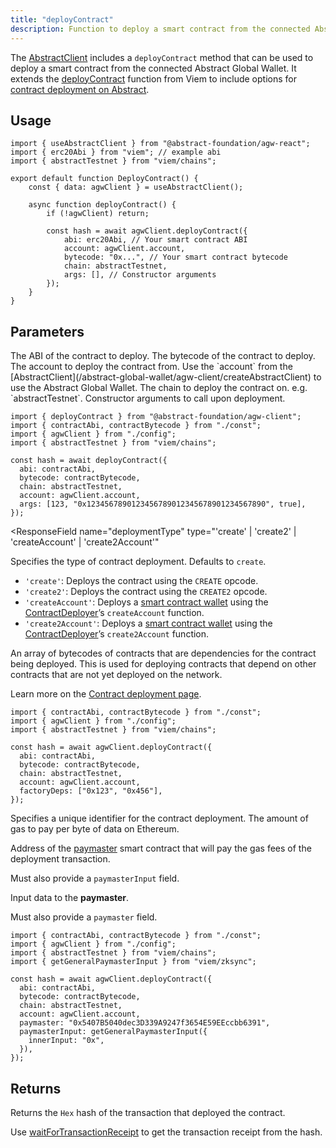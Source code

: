 ```yaml
---
title: "deployContract"
description: Function to deploy a smart contract from the connected Abstract Global Wallet.
---
```


The [AbstractClient](/abstract-global-wallet/agw-client/createAbstractClient)
includes a `deployContract` method that can be used to deploy a smart contract from the connected Abstract Global Wallet.
It extends the [deployContract](https://viem.sh/zksync/actions/deployContract) function from Viem to include options for
[contract deployment on Abstract](/how-abstract-works/evm-differences/contract-deployment).

## Usage

```tsx
import { useAbstractClient } from "@abstract-foundation/agw-react";
import { erc20Abi } from "viem"; // example abi
import { abstractTestnet } from "viem/chains";

export default function DeployContract() {
    const { data: agwClient } = useAbstractClient();

    async function deployContract() {
        if (!agwClient) return;

        const hash = await agwClient.deployContract({
            abi: erc20Abi, // Your smart contract ABI
            account: agwClient.account,
            bytecode: "0x...", // Your smart contract bytecode
            chain: abstractTestnet,
            args: [], // Constructor arguments
        });
    }
}

```

## Parameters

<ResponseField name="abi" type="Abi" required>
  The ABI of the contract to deploy.
</ResponseField>

<ResponseField name="bytecode" type="string" required>
  The bytecode of the contract to deploy.
</ResponseField>

<ResponseField name="account" type="Account" required>
  The account to deploy the contract from. Use the `account` from the
  [AbstractClient](/abstract-global-wallet/agw-client/createAbstractClient) to
  use the Abstract Global Wallet.
</ResponseField>

<ResponseField name="chain" type="Chain" required>
  The chain to deploy the contract on. e.g. `abstractTestnet`.
</ResponseField>

<ResponseField name="args" type="Inferred from ABI">
  Constructor arguments to call upon deployment.

<Expandable title="Example">

```tsx
import { deployContract } from "@abstract-foundation/agw-client";
import { contractAbi, contractBytecode } from "./const";
import { agwClient } from "./config";
import { abstractTestnet } from "viem/chains";

const hash = await deployContract({
  abi: contractAbi,
  bytecode: contractBytecode,
  chain: abstractTestnet,
  account: agwClient.account,
  args: [123, "0x1234567890123456789012345678901234567890", true],
});
```

</Expandable>

</ResponseField>

<ResponseField
  name="deploymentType"
  type="'create' | 'create2' | 'createAccount' | 'create2Account'"
>

Specifies the type of contract deployment. Defaults to `create`.

- `'create'`: Deploys the contract using the `CREATE` opcode.
- `'create2'`: Deploys the contract using the `CREATE2` opcode.
- `'createAccount'`: Deploys a [smart contract wallet](/how-abstract-works/native-account-abstraction/smart-contract-wallets)
  using the [ContractDeployer](/how-abstract-works/system-contracts/list-of-system-contracts#contractdeployer)&rsquo;s
  `createAccount` function.
- `'create2Account'`: Deploys a [smart contract wallet](/how-abstract-works/native-account-abstraction/smart-contract-wallets)
  using the [ContractDeployer](/how-abstract-works/system-contracts/list-of-system-contracts#contractdeployer)&rsquo;s
  `create2Account` function.

</ResponseField>

<ResponseField name="factoryDeps" type="Hex[]">

An array of bytecodes of contracts that are dependencies for the contract
being deployed. This is used for deploying contracts that depend on other
contracts that are not yet deployed on the network.

Learn more on the [Contract deployment page](/how-abstract-works/evm-differences/contract-deployment).

<Expandable title="Example">

```tsx
import { contractAbi, contractBytecode } from "./const";
import { agwClient } from "./config";
import { abstractTestnet } from "viem/chains";

const hash = await agwClient.deployContract({
  abi: contractAbi,
  bytecode: contractBytecode,
  chain: abstractTestnet,
  account: agwClient.account,
  factoryDeps: ["0x123", "0x456"],
});
```

</Expandable>

</ResponseField>

<ResponseField name="salt" type="Hash">
  Specifies a unique identifier for the contract deployment.
</ResponseField>

<ResponseField name="gasPerPubdata" type="bigint">
  The amount of gas to pay per byte of data on Ethereum.
</ResponseField>

<ResponseField name="paymaster" type="Account | Address">

Address of the
[paymaster](/how-abstract-works/native-account-abstraction/paymasters) smart
contract that will pay the gas fees of the deployment transaction.

Must also provide a `paymasterInput` field.

</ResponseField>

<ResponseField name="paymasterInput" type="Hex">

Input data to the **paymaster**.

Must also provide a `paymaster` field.

<Expandable title="Example">

```tsx
import { contractAbi, contractBytecode } from "./const";
import { agwClient } from "./config";
import { abstractTestnet } from "viem/chains";
import { getGeneralPaymasterInput } from "viem/zksync";

const hash = await agwClient.deployContract({
  abi: contractAbi,
  bytecode: contractBytecode,
  chain: abstractTestnet,
  account: agwClient.account,
  paymaster: "0x5407B5040dec3D339A9247f3654E59EEccbb6391",
  paymasterInput: getGeneralPaymasterInput({
    innerInput: "0x",
  }),
});
```

</Expandable>

</ResponseField>

## Returns

Returns the `Hex` hash of the transaction that deployed the contract.

Use [waitForTransactionReceipt](https://viem.sh/docs/actions/public/waitForTransactionReceipt) to get the transaction receipt from the hash.
